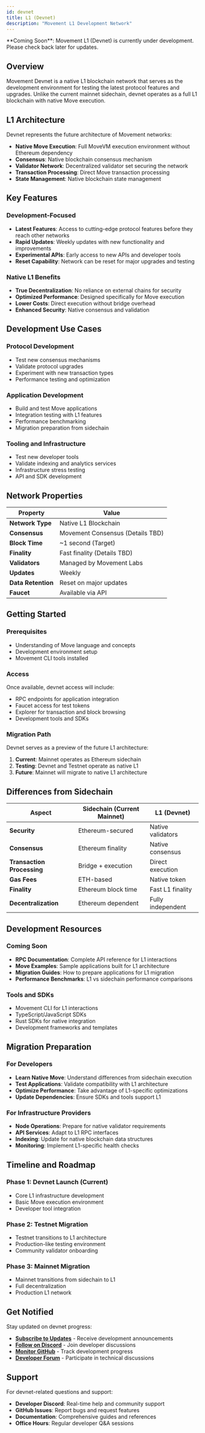 ```yaml
---
id: devnet
title: L1 (Devnet)
description: "Movement L1 Development Network"
---
```



<Callout type="info">
**Coming Soon**: Movement L1 (Devnet) is currently under development. Please check back later for updates.
</Callout>

## Overview

Movement Devnet is a native L1 blockchain network that serves as the development environment for testing the latest protocol features and upgrades. Unlike the current mainnet sidechain, devnet operates as a full L1 blockchain with native Move execution.

## L1 Architecture

Devnet represents the future architecture of Movement networks:

- **Native Move Execution**: Full MoveVM execution environment without Ethereum dependency
- **Consensus**: Native blockchain consensus mechanism
- **Validator Network**: Decentralized validator set securing the network
- **Transaction Processing**: Direct Move transaction processing
- **State Management**: Native blockchain state management

## Key Features

### Development-Focused
- **Latest Features**: Access to cutting-edge protocol features before they reach other networks
- **Rapid Updates**: Weekly updates with new functionality and improvements
- **Experimental APIs**: Early access to new APIs and developer tools
- **Reset Capability**: Network can be reset for major upgrades and testing

### Native L1 Benefits
- **True Decentralization**: No reliance on external chains for security
- **Optimized Performance**: Designed specifically for Move execution
- **Lower Costs**: Direct execution without bridge overhead
- **Enhanced Security**: Native consensus and validation

## Development Use Cases

### Protocol Development
- Test new consensus mechanisms
- Validate protocol upgrades
- Experiment with new transaction types
- Performance testing and optimization

### Application Development
- Build and test Move applications
- Integration testing with L1 features
- Performance benchmarking
- Migration preparation from sidechain

### Tooling and Infrastructure
- Test new developer tools
- Validate indexing and analytics services
- Infrastructure stress testing
- API and SDK development

## Network Properties

| Property | Value |
|----------|-------|
| **Network Type** | Native L1 Blockchain |
| **Consensus** | Movement Consensus (Details TBD) |
| **Block Time** | ~1 second (Target) |
| **Finality** | Fast finality (Details TBD) |
| **Validators** | Managed by Movement Labs |
| **Updates** | Weekly |
| **Data Retention** | Reset on major updates |
| **Faucet** | Available via API |

## Getting Started

### Prerequisites
- Understanding of Move language and concepts
- Development environment setup
- Movement CLI tools installed

### Access
Once available, devnet access will include:
- RPC endpoints for application integration
- Faucet access for test tokens
- Explorer for transaction and block browsing
- Development tools and SDKs

### Migration Path
Devnet serves as a preview of the future L1 architecture:

1. **Current**: Mainnet operates as Ethereum sidechain
2. **Testing**: Devnet and Testnet operate as native L1
3. **Future**: Mainnet will migrate to native L1 architecture

## Differences from Sidechain

| Aspect | Sidechain (Current Mainnet) | L1 (Devnet) |
|--------|----------------------------|-------------|
| **Security** | Ethereum-secured | Native validators |
| **Consensus** | Ethereum finality | Native consensus |
| **Transaction Processing** | Bridge + execution | Direct execution |
| **Gas Fees** | ETH-based | Native token |
| **Finality** | Ethereum block time | Fast L1 finality |
| **Decentralization** | Ethereum dependent | Fully independent |

## Development Resources

### Coming Soon
- **RPC Documentation**: Complete API reference for L1 interactions
- **Move Examples**: Sample applications built for L1 architecture
- **Migration Guides**: How to prepare applications for L1 migration
- **Performance Benchmarks**: L1 vs sidechain performance comparisons

### Tools and SDKs
- Movement CLI for L1 interactions
- TypeScript/JavaScript SDKs
- Rust SDKs for native integration
- Development frameworks and templates

## Migration Preparation

### For Developers
- **Learn Native Move**: Understand differences from sidechain execution
- **Test Applications**: Validate compatibility with L1 architecture
- **Optimize Performance**: Take advantage of L1-specific optimizations
- **Update Dependencies**: Ensure SDKs and tools support L1

### For Infrastructure Providers
- **Node Operations**: Prepare for native validator requirements
- **API Services**: Adapt to L1 RPC interfaces
- **Indexing**: Update for native blockchain data structures
- **Monitoring**: Implement L1-specific health checks

## Timeline and Roadmap

### Phase 1: Devnet Launch (Current)
- Core L1 infrastructure development
- Basic Move execution environment
- Developer tool integration

### Phase 2: Testnet Migration
- Testnet transitions to L1 architecture
- Production-like testing environment
- Community validator onboarding

### Phase 3: Mainnet Migration
- Mainnet transitions from sidechain to L1
- Full decentralization
- Production L1 network

## Get Notified

Stay updated on devnet progress:
- **[Subscribe to Updates](https://movementnetwork.xyz/newsletter)** - Receive development announcements
- **[Follow on Discord](https://discord.gg/movementlabsxyz)** - Join developer discussions
- **[Monitor GitHub](https://github.com/movementlabsxyz/movement)** - Track development progress
- **[Developer Forum](https://forum.movementnetwork.xyz)** - Participate in technical discussions

## Support

For devnet-related questions and support:
- **Developer Discord**: Real-time help and community support
- **GitHub Issues**: Report bugs and request features
- **Documentation**: Comprehensive guides and references
- **Office Hours**: Regular developer Q&A sessions
